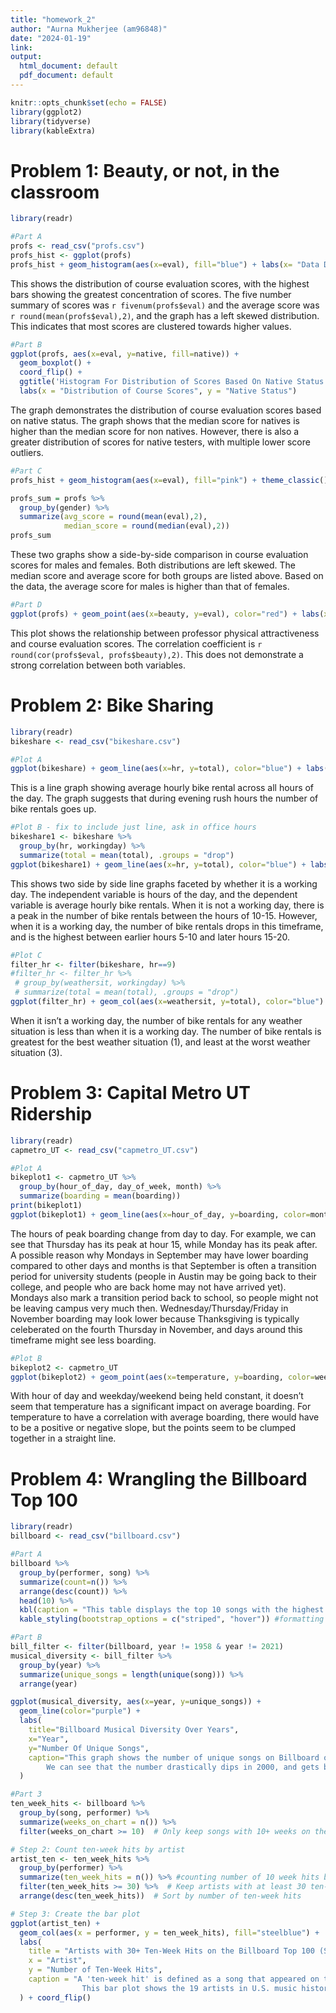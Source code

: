 ```yaml
---
title: "homework_2"
author: "Aurna Mukherjee (am96848)"
date: "2024-01-19"
link: 
output:
  html_document: default
  pdf_document: default
---
```


```r
knitr::opts_chunk$set(echo = FALSE)
library(ggplot2)
library(tidyverse)
library(kableExtra)
```

# **Problem 1: Beauty, or not, in the classroom**

```r
library(readr)

#Part A
profs <- read_csv("profs.csv")
profs_hist <- ggplot(profs)
profs_hist + geom_histogram(aes(x=eval), fill="blue") + labs(x= "Data Distribution of Course Evaluation Scores", title="Histogram For Evaluation Scores")
```

This shows the distribution of course evaluation scores, with the highest bars showing the greatest concentration of scores. The five number summary of scores was `r fivenum(profs$eval)` and the average score was `r round(mean(profs$eval),2)`, and the graph has a left skewed distribution. This indicates that most scores are clustered towards higher values.

```r
#Part B
ggplot(profs, aes(x=eval, y=native, fill=native)) +
  geom_boxplot() +
  coord_flip() +
  ggtitle('Histogram For Distribution of Scores Based On Native Status') +
  labs(x = "Distribution of Course Scores", y = "Native Status")
```

The graph demonstrates the distribution of course evaluation scores based on native status. The graph shows that the median score for natives is higher than the median score for non natives. However, there is also a greater distribution of scores for native testers, with multiple lower score outliers.

```r
#Part C
profs_hist + geom_histogram(aes(x=eval), fill="pink") + theme_classic() + labs(x="Evaluation Score Distribution", title="Distribution of Evaluation Scores According to Gender") + facet_wrap(~gender, 2)
```

```r
profs_sum = profs %>%
  group_by(gender) %>%
  summarize(avg_score = round(mean(eval),2),
            median_score = round(median(eval),2))
profs_sum
```

These two graphs show a side-by-side comparison in course evaluation scores for males and females. Both distributions are left skewed. The median score and average score for both groups are listed above. Based on the data, the average score for males is higher than that of females.

```r
#Part D
ggplot(profs) + geom_point(aes(x=beauty, y=eval), color="red") + labs(x="Professor Physical Attractiveness", y="Course Evaluations", title = "Association between professor physical attractiveness & course evaluation scores")
```

This plot shows the relationship between professor physical attractiveness and course evaluation scores. The correlation coefficient is `r round(cor(profs$eval, profs$beauty),2)`. This does not demonstrate a strong correlation between both variables.

# **Problem 2: Bike Sharing**

```r
library(readr)
bikeshare <- read_csv("bikeshare.csv")

#Plot A
ggplot(bikeshare) + geom_line(aes(x=hr, y=total), color="blue") + labs(x="Hours of the day", y="Average Hourly Bike Rentals", title = "Average Hourly Bike Rentals By Hours Of Day")
```

This is a line graph showing average hourly bike rental across all hours of the day. The graph suggests that during evening rush hours the number of bike rentals goes up.

```r
#Plot B - fix to include just line, ask in office hours
bikeshare1 <- bikeshare %>%
  group_by(hr, workingday) %>%
  summarize(total = mean(total), .groups = "drop")
ggplot(bikeshare1) + geom_line(aes(x=hr, y=total), color="blue") + labs(x="Hours of the day", y="Average Hourly Bike Rentals", title = "Average Hourly Bike Rentals By Hours Of Day") + facet_wrap(~workingday, labeller = as_labeller(c("0" = "No", "1" = "Yes")))
```

This shows two side by side line graphs faceted by whether it is a working day. The independent variable is hours of the day, and the dependent variable is average hourly bike rentals. When it is not a working day, there is a peak in the number of bike rentals between the hours of 10-15. However, when it is a working day, the number of bike rentals drops in this timeframe, and is the highest between earlier hours 5-10 and later hours 15-20.

```r
#Plot C
filter_hr <- filter(bikeshare, hr==9)
#filter_hr <- filter_hr %>%
 # group_by(weathersit, workingday) %>%
 # summarize(total = mean(total), .groups = "drop")
ggplot(filter_hr) + geom_col(aes(x=weathersit, y=total), color="blue") + labs(x="Weather", y="Bike Rentals", title = "Bike Rentals Depending On Weather Situation") + facet_wrap(~workingday, labeller = as_labeller(c("0" = "No", "1" = "Yes")))
```

When it isn't a working day, the number of bike rentals for any weather situation is less than when it is a working day. The number of bike rentals is greatest for the best weather situation (1), and least at the worst weather situation (3).

# **Problem 3: Capital Metro UT Ridership**

```r
library(readr)
capmetro_UT <- read_csv("capmetro_UT.csv")

#Plot A
bikeplot1 <- capmetro_UT %>%
  group_by(hour_of_day, day_of_week, month) %>%
  summarize(boarding = mean(boarding))
print(bikeplot1)
ggplot(bikeplot1) + geom_line(aes(x=hour_of_day, y=boarding, color=month)) + labs(x="Hour Of Day", y="Average Boardings", title = "Plot of Average Boardings by Hour, Day of Week, and Month") + facet_wrap(~day_of_week)

```

The hours of peak boarding change from day to day. For example, we can see that Thursday has its peak at hour 15, while Monday has its peak after. A possible reason why Mondays in September may have lower boarding compared to other days and months is that September is often a transition period for university students (people in Austin may be going back to their college, and people who are back home may not have arrived yet). Mondays also mark a transition period back to school, so people might not be leaving campus very much then. Wednesday/Thursday/Friday in November boarding may look lower because Thanksgiving is typically celeberated on the fourth Thursday in November, and days around this timeframe might see less boarding.

```r
#Plot B
bikeplot2 <- capmetro_UT
ggplot(bikeplot2) + geom_point(aes(x=temperature, y=boarding, color=weekend), size=0.3) + labs(x="Temperature", y="Average Boardings", title = "Plot of Average Boardings by Temperature & Weekend") + facet_wrap(~hour_of_day)
```

With hour of day and weekday/weekend being held constant, it doesn't seem that temperature has a significant impact on average boarding. For temperature to have a correlation with average boarding, there would have to be a positive or negative slope, but the points seem to be clumped together in a straight line.

# **Problem 4: Wrangling the Billboard Top 100**

```r
library(readr)
billboard <- read_csv("billboard.csv")

#Part A
billboard %>% 
  group_by(performer, song) %>%
  summarize(count=n()) %>%
  arrange(desc(count)) %>%
  head(10) %>%
  kbl(caption = "This table displays the top 10 songs with the highest frequency on the Billboard Top 100. Each song is listed alongside its performer and the total number of weeks it appeared on the chart.") %>%
  kable_styling(bootstrap_options = c("striped", "hover")) #formatting options
```

```r
#Part B
bill_filter <- filter(billboard, year != 1958 & year != 2021)
musical_diversity <- bill_filter %>%
  group_by(year) %>%
  summarize(unique_songs = length(unique(song))) %>%
  arrange(year)

ggplot(musical_diversity, aes(x=year, y=unique_songs)) +
  geom_line(color="purple") +
  labs(
    title="Billboard Musical Diversity Over Years",
    x="Year",
    y="Number Of Unique Songs",
    caption="This graph shows the number of unique songs on Billboard over several years. 
        We can see that the number drastically dips in 2000, and gets back to its peak number of songs by 2020. "
  )
```

```r
#Part 3
ten_week_hits <- billboard %>%
  group_by(song, performer) %>%
  summarize(weeks_on_chart = n()) %>% 
  filter(weeks_on_chart >= 10)  # Only keep songs with 10+ weeks on the chart

# Step 2: Count ten-week hits by artist
artist_ten <- ten_week_hits %>%
  group_by(performer) %>%
  summarize(ten_week_hits = n()) %>% #counting number of 10 week hits by performer
  filter(ten_week_hits >= 30) %>%  # Keep artists with at least 30 ten-week hits
  arrange(desc(ten_week_hits))  # Sort by number of ten-week hits

# Step 3: Create the bar plot
ggplot(artist_ten) +
  geom_col(aes(x = performer, y = ten_week_hits), fill="steelblue") +
  labs(
    title = "Artists with 30+ Ten-Week Hits on the Billboard Top 100 (Since 1958)",
    x = "Artist",
    y = "Number of Ten-Week Hits",
    caption = "A 'ten-week hit' is defined as a song that appeared on the Billboard Top 100 for at least ten weeks. 
                This bar plot shows the 19 artists in U.S. music history who have achieved at least 30 such hits. "
  ) + coord_flip()
```
